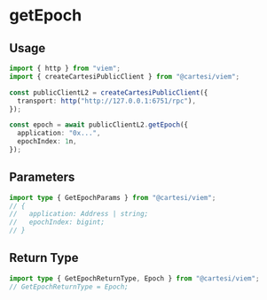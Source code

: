 # getEpoch

## Usage

```ts twoslash
import { http } from "viem";
import { createCartesiPublicClient } from "@cartesi/viem";

const publicClientL2 = createCartesiPublicClient({
  transport: http("http://127.0.0.1:6751/rpc"),
});

const epoch = await publicClientL2.getEpoch({
  application: "0x...",
  epochIndex: 1n,
});
```

## Parameters

```ts twoslash
import type { GetEpochParams } from "@cartesi/viem";
// {
//   application: Address | string;
//   epochIndex: bigint;
// }
```

## Return Type

```ts twoslash
import type { GetEpochReturnType, Epoch } from "@cartesi/viem";
// GetEpochReturnType = Epoch;
```

